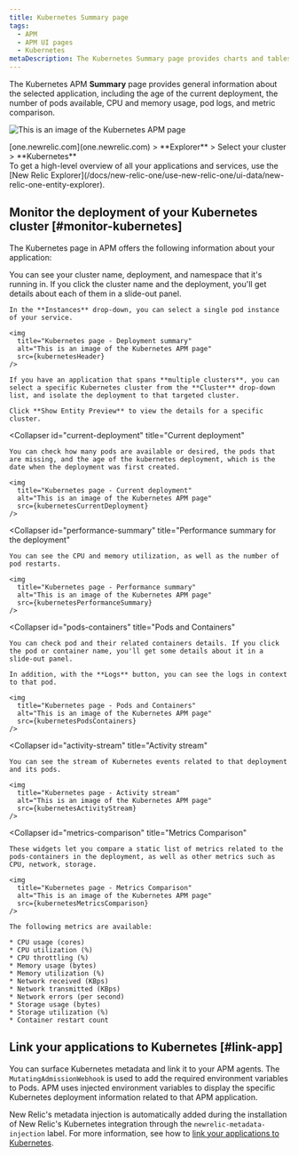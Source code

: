 ```yaml
---
title: Kubernetes Summary page
tags:
  - APM
  - APM UI pages
  - Kubernetes
metaDescription: The Kubernetes Summary page provides charts and tables that you can drill down into details about your selected app's performance.
---
```









The Kubernetes APM **Summary** page provides general information about the selected application, including the age of the current deployment, the number of pods available, CPU and memory usage, pod logs, and metric comparison.

<img
  title="Kubernetes page"
  alt="This is an image of the Kubernetes APM page"
  src={kubernetesApmUi}
/>

<figcaption>
  [one.newrelic.com](one.newrelic.com) > **Explorer** > Select your cluster > **Kubernetes**
</figcaption>

<Callout variant="tip">
  To get a high-level overview of all your applications and services, use the [New Relic Explorer](/docs/new-relic-one/use-new-relic-one/ui-data/new-relic-one-entity-explorer).
</Callout>

## Monitor the deployment of your Kubernetes cluster [#monitor-kubernetes]

The Kubernetes page in APM offers the following information about your application:

<CollapserGroup>
  <Collapser
    id="deployment-summary"
    title="Deployment summary"
  >
    You can see your cluster name, deployment, and namespace that it's running in. If you click the cluster name and the deployment, you'll get details about each of them in a slide-out panel.

    In the **Instances** drop-down, you can select a single pod instance of your service.

    <img
      title="Kubernetes page - Deployment summary"
      alt="This is an image of the Kubernetes APM page"
      src={kubernetesHeader}
    />
     
    If you have an application that spans **multiple clusters**, you can select a specific Kubernetes cluster from the **Cluster** drop-down list, and isolate the deployment to that targeted cluster.

    Click **Show Entity Preview** to view the details for a specific cluster.
    
  </Collapser>

  <Collapser
    id="current-deployment"
    title="Current deployment"
  >
    You can check how many pods are available or desired, the pods that are missing, and the age of the kubernetes deployment, which is the date when the deployment was first created.

    <img
      title="Kubernetes page - Current deployment"
      alt="This is an image of the Kubernetes APM page"
      src={kubernetesCurrentDeployment}
    />
  </Collapser>

  <Collapser
    id="performance-summary"
    title="Performance summary for the deployment"
  >
    You can see the CPU and memory utilization, as well as the number of pod restarts.

    <img
      title="Kubernetes page - Performance summary"
      alt="This is an image of the Kubernetes APM page"
      src={kubernetesPerformanceSummary}
    />
  </Collapser>

  <Collapser
    id="pods-containers"
    title="Pods and Containers"
  >
    You can check pod and their related containers details. If you click the pod or container name, you'll get some details about it in a slide-out panel.

    In addition, with the **Logs** button, you can see the logs in context to that pod.

    <img
      title="Kubernetes page - Pods and Containers"
      alt="This is an image of the Kubernetes APM page"
      src={kubernetesPodsContainers}
    />
  </Collapser>

  <Collapser
    id="activity-stream"
    title="Activity stream"
  >
    You can see the stream of Kubernetes events related to that deployment and its pods.

    <img
      title="Kubernetes page - Activity stream"
      alt="This is an image of the Kubernetes APM page"
      src={kubernetesActivityStream}
    />
  </Collapser>

  <Collapser
    id="metrics-comparison"
    title="Metrics Comparison"
  >
    These widgets let you compare a static list of metrics related to the pods-containers in the deployment, as well as other metrics such as CPU, network, storage.

    <img
      title="Kubernetes page - Metrics Comparison"
      alt="This is an image of the Kubernetes APM page"
      src={kubernetesMetricsComparison}
    />

    The following metrics are available:

    * CPU usage (cores)
    * CPU utilization (%)
    * CPU throttling (%)
    * Memory usage (bytes)
    * Memory utilization (%)
    * Network received (KBps)
    * Network transmitted (KBps)
    * Network errors (per second)
    * Storage usage (bytes)
    * Storage utilization (%)
    * Container restart count
  </Collapser>
</CollapserGroup>

## Link your applications to Kubernetes [#link-app]

You can surface Kubernetes metadata and link it to your APM agents. The `MutatingAdmissionWebhook` is used to add the required environment variables to Pods. APM uses injected environment variables to display the specific Kubernetes deployment information related to that APM application.

New Relic's metadata injection is automatically added during the installation of New Relic's Kubernetes integration through the `newrelic-metadata-injection` label. For more information, see how to [link your applications to Kubernetes](/docs/kubernetes-pixie/kubernetes-integration/advanced-configuration/link-your-applications-kubernetes/).
